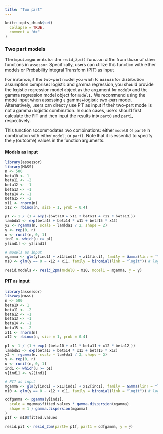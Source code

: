```yaml
---
title: "Two part"
---
```


```r
knitr::opts_chunk$set(
  collapse = TRUE,
  comment = "#>"
)
```


### Two part models {.tabset .tabset-pills}
The input arguments for the `resid_2pm()` function differ from those of other functions in `assessor`. Specifically, users can utilize this function with either models or Probability Integral Transform (PIT) as input.

For instance, if the two-part model you wish to assess for distribution assumption comprises logistic and gamma regression, you should provide the logistic regression model object as the argument for `model0` and the gamma regression model object for `model1.` We recommend using the model input when assessing a gamma+logistic two-part model. Alternatively, users can directly use PIT as input if their two-part model is not a gamma+logistic combination. In such cases, users should first calculate the PIT and then input the results into `part0` and `part1`, respectively.

This function accommodates two combinations: either `model0` or `part0` in combination with either `model1` or `part1`. Note that it is essential to specify the `y` (outcome) values in the function arguments.

#### Models as input
```r
library(assessor)
library(MASS)
n <- 500
beta10 <- 1
beta11 <- -2
beta12 <- -1
beta13 <- -1
beta14 <- -1
beta15 <- -2
x11 <- rnorm(n)
x12 <- rbinom(n, size = 1, prob = 0.4)

p1 <- 1 / (1 + exp(-(beta10 + x11 * beta11 + x12 * beta12)))
lambda1 <- exp(beta13 + beta14 * x11 + beta15 * x12)
y2 <- rgamma(n, scale = lambda1 / 2, shape = 2)
y <- rep(0, n)
u <- runif(n, 0, 1)
ind1 <- which(u >= p1)
y[ind1] <- y2[ind1]
```

```r
# models as input
mgamma <- glm(y[ind1] ~ x11[ind1] + x12[ind1], family = Gamma(link = "log")) # Gamma regression
m10 <- glm(y == 0 ~ x12 + x11, family = binomial(link = "logit")) # logistic regression

resid.models <- resid_2pm(model0 = m10, model1 = mgamma, y = y)
```


#### PIT as input
```r
library(assessor)
library(MASS)
n <- 500
beta10 <- 1
beta11 <- -2
beta12 <- -1
beta13 <- -1
beta14 <- -1
beta15 <- -2
x11 <- rnorm(n)
x12 <- rbinom(n, size = 1, prob = 0.4)

p1 <- 1 / (1 + exp(-(beta10 + x11 * beta11 + x12 * beta12)))
lambda1 <- exp(beta13 + beta14 * x11 + beta15 * x12)
y2 <- rgamma(n, scale = lambda1 / 2, shape = 2)
y <- rep(0, n)
u <- runif(n, 0, 1)
ind1 <- which(u >= p1)
y[ind1] <- y2[ind1]

# PIT as input
mgamma <- glm(y[ind1] ~ x11[ind1] + x12[ind1], family = Gamma(link = "log")) # gamma regression
m10 <- glm(y == 0 ~ x12 + x11, family = binomial(link = "logit")) # logistic regression

cdfgamma <- pgamma(y[ind1],
  scale = mgamma$fitted.values * gamma.dispersion(mgamma),
  shape = 1 / gamma.dispersion(mgamma)
)
p1f <- m10$fitted.values

resid.pit <- resid_2pm(part0= p1f, part1 = cdfgamma, y = y)
```

